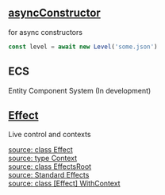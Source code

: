 ## [asyncConstructor](asyncConstructor/asyncConstructor.md)
for async constructors

```typescript
const level = await new Level('some.json')
```

## ECS
Entity Component System
(In development)

## [Effect](effect/Effect)
Live control and contexts<br/>

[source: class Effect](effect/_Effect.ts)<br/>
[source: type Context](effect/_Context.ts)<br/>
[source: class EffectsRoot](effect/_EffectsRoot.ts)<br/>
[source: Standard Effects](effect/_standard-effects.ts)<br/>
[source: class [Effect] WithContext](effect/_WithContext.ts)
